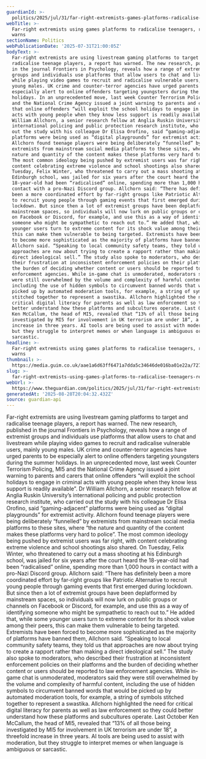 ```yaml
---
guardianId: >-
  politics/2025/jul/31/far-right-extremists-games-platforms-radicalise-teenagers-report
webTitle: >-
  Far-right extremists using games platforms to radicalise teenagers, report
  warns
sectionName: Politics
webPublicationDate: '2025-07-31T21:00:05Z'
bodyText: >-
  Far-right extremists are using livestream gaming platforms to target and
  radicalise teenage players, a report has warned. The new research, published
  in the journal Frontiers in Psychology, reveals how a range of extremist
  groups and individuals use platforms that allow users to chat and livestream
  while playing video games to recruit and radicalise vulnerable users, mainly
  young males. UK crime and counter-terror agencies have urged parents to be
  especially alert to online offenders targeting youngsters during the summer
  holidays. In an unprecedented move, last week Counter Terrorism Policing, MI5
  and the National Crime Agency issued a joint warning to parents and carers
  that online offenders “will exploit the school holidays to engage in criminal
  acts with young people when they know less support is readily available”. Dr
  William Allchorn, a senior research fellow at Anglia Ruskin University’s
  international policing and public protection research institute, who carried
  out the study with his colleague Dr Elisa Orofino, said “gaming-adjacent”
  platforms were being used as “digital playgrounds” for extremist activity.
  Allchorn found teenage players were being deliberately “funnelled” by
  extremists from mainstream social media platforms to these sites, where “the
  nature and quantity of the content makes these platforms very hard to police”.
  The most common ideology being pushed by extremist users was far right, with
  content celebrating extreme violence and school shootings also shared. On
  Tuesday, Felix Winter, who threatened to carry out a mass shooting at his
  Edinburgh school, was jailed for six years after the court heard the
  18-year-old had been “radicalised” online, spending more than 1,000 hours in
  contact with a pro-Nazi Discord group. Allchorn said: “There has definitely
  been a more coordinated effort by far-right groups like Patriotic Alternative
  to recruit young people through gaming events that first emerged during
  lockdown. But since then a lot of extremist groups have been deplatformed by
  mainstream spaces, so individuals will now lurk on public groups or channels
  on Facebook or Discord, for example, and use this as a way of identifying
  someone who might be sympathetic to reach out to.” He added that, while some
  younger users turn to extreme content for its shock value among their peers,
  this can make them vulnerable to being targeted. Extremists have been forced
  to become more sophisticated as the majority of platforms have banned them,
  Allchorn said. “Speaking to local community safety teams, they told us that
  approaches are now about trying to create a rapport rather than making a
  direct ideological sell.” The study also spoke to moderators, who described
  their frustration at inconsistent enforcement policies on their platforms and
  the burden of deciding whether content or users should be reported to law
  enforcement agencies. While in-game chat is unmoderated, moderators said they
  were still overwhelmed by the volume and complexity of harmful content,
  including the use of hidden symbols to circumvent banned words that would be
  picked up by automated moderation tools, for example, a string of symbols
  stitched together to represent a swastika. Allchorn highlighted the need for
  critical digital literacy for parents as well as law enforcement so they could
  better understand how these platforms and subcultures operate. Last October
  Ken McCallum, the head of MI5, revealed that “13% of all those being
  investigated by MI5 for involvement in UK terrorism are under 18”, a threefold
  increase in three years. AI tools are being used to assist with moderation,
  but they struggle to interpret memes or when language is ambiguous or
  sarcastic.
headline: >-
  Far-right extremists using games platforms to radicalise teenagers, report
  warns
thumbnail: >-
  https://media.guim.co.uk/aae1a6d63ff6471a7dda5c34646de016ba01e22a/727_635_3794_3036/500.jpg
slug: >-
  far-right-extremists-using-games-platforms-to-radicalise-teenagers-report-warns
webUrl: >-
  https://www.theguardian.com/politics/2025/jul/31/far-right-extremists-games-platforms-radicalise-teenagers-report
generatedAt: '2025-08-28T20:04:32.432Z'
source: guardian-api
---
```

Far-right extremists are using livestream gaming platforms to target and radicalise teenage players, a report has warned. The new research, published in the journal Frontiers in Psychology, reveals how a range of extremist groups and individuals use platforms that allow users to chat and livestream while playing video games to recruit and radicalise vulnerable users, mainly young males. UK crime and counter-terror agencies have urged parents to be especially alert to online offenders targeting youngsters during the summer holidays. In an unprecedented move, last week Counter Terrorism Policing, MI5 and the National Crime Agency issued a joint warning to parents and carers that online offenders “will exploit the school holidays to engage in criminal acts with young people when they know less support is readily available”. Dr William Allchorn, a senior research fellow at Anglia Ruskin University’s international policing and public protection research institute, who carried out the study with his colleague Dr Elisa Orofino, said “gaming-adjacent” platforms were being used as “digital playgrounds” for extremist activity. Allchorn found teenage players were being deliberately “funnelled” by extremists from mainstream social media platforms to these sites, where “the nature and quantity of the content makes these platforms very hard to police”. The most common ideology being pushed by extremist users was far right, with content celebrating extreme violence and school shootings also shared. On Tuesday, Felix Winter, who threatened to carry out a mass shooting at his Edinburgh school, was jailed for six years after the court heard the 18-year-old had been “radicalised” online, spending more than 1,000 hours in contact with a pro-Nazi Discord group. Allchorn said: “There has definitely been a more coordinated effort by far-right groups like Patriotic Alternative to recruit young people through gaming events that first emerged during lockdown. But since then a lot of extremist groups have been deplatformed by mainstream spaces, so individuals will now lurk on public groups or channels on Facebook or Discord, for example, and use this as a way of identifying someone who might be sympathetic to reach out to.” He added that, while some younger users turn to extreme content for its shock value among their peers, this can make them vulnerable to being targeted. Extremists have been forced to become more sophisticated as the majority of platforms have banned them, Allchorn said. “Speaking to local community safety teams, they told us that approaches are now about trying to create a rapport rather than making a direct ideological sell.” The study also spoke to moderators, who described their frustration at inconsistent enforcement policies on their platforms and the burden of deciding whether content or users should be reported to law enforcement agencies. While in-game chat is unmoderated, moderators said they were still overwhelmed by the volume and complexity of harmful content, including the use of hidden symbols to circumvent banned words that would be picked up by automated moderation tools, for example, a string of symbols stitched together to represent a swastika. Allchorn highlighted the need for critical digital literacy for parents as well as law enforcement so they could better understand how these platforms and subcultures operate. Last October Ken McCallum, the head of MI5, revealed that “13% of all those being investigated by MI5 for involvement in UK terrorism are under 18”, a threefold increase in three years. AI tools are being used to assist with moderation, but they struggle to interpret memes or when language is ambiguous or sarcastic.
